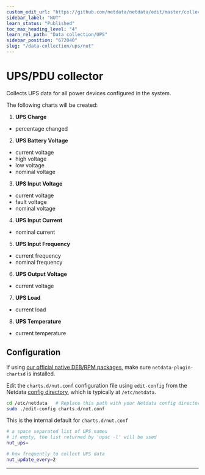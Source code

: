 ```yaml
---
custom_edit_url: "https://github.com/netdata/netdata/edit/master/collectors/charts.d.plugin/nut/README.md"
sidebar_label: "NUT"
learn_status: "Published"
toc_max_heading_level: "4"
learn_rel_path: "Data collection/UPS"
sidebar_position: "672040"
slug: "/data-collection/ups/nut"
---
```



# UPS/PDU collector

Collects UPS data for all power devices configured in the system.

The following charts will be created:

1.  **UPS Charge**

-   percentage changed

2.  **UPS Battery Voltage**

-   current voltage
-   high voltage
-   low voltage
-   nominal voltage

3.  **UPS Input Voltage**

-   current voltage
-   fault voltage
-   nominal voltage

4.  **UPS Input Current**

-   nominal current

5.  **UPS Input Frequency**

-   current frequency
-   nominal frequency

6.  **UPS Output Voltage**

-   current voltage

7.  **UPS Load**

-   current load

8.  **UPS Temperature**

-   current temperature

## Configuration

If using [our official native DEB/RPM packages](/docs/install-the-netdata-agent/native-linux-distribution-packages), make sure `netdata-plugin-chartsd` is installed.

Edit the `charts.d/nut.conf` configuration file using `edit-config` from the Netdata [config
directory](/docs/typical-netdata-agent-configurations/configuration), which is typically at `/etc/netdata`.

```bash
cd /etc/netdata   # Replace this path with your Netdata config directory, if different
sudo ./edit-config charts.d/nut.conf
```

This is the internal default for `charts.d/nut.conf`

```sh
# a space separated list of UPS names
# if empty, the list returned by 'upsc -l' will be used
nut_ups=

# how frequently to collect UPS data
nut_update_every=2
```

---


